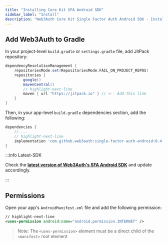 ```yaml
---
title: "Installing Core Kit SFA Android SDK"
sidebar_label: "Install"
description: "Web3Auth Core Kit Single Factor Auth Android SDK - Install | Documentation - Web3Auth"
---
```


## Add Web3Auth to Gradle

In your project-level `build.gradle` or `settings.gradle` file, add JitPack repository:

```groovy
dependencyResolutionManagement {
    repositoriesMode.set(RepositoriesMode.FAIL_ON_PROJECT_REPOS)
    repositories {
        google()
        mavenCentral()
        // highlight-next-line
        maven { url "https://jitpack.io" } // <-- Add this line
    }
}
```

Then, in your app-level `build.gradle` dependencies section, add the following:

```groovy
dependencies {
    // ...
    // highlight-next-line
    implementation 'com.github.web3auth:single-factor-auth-android:0.4.0'
}
```

:::info Latest-SDK

Check the
**[latest version of Web3Auth's SFA Android SDK](https://github.com/Web3Auth/single-factor-auth-android/releases)**
and update accordingly.

:::

## Permissions

Open your app's `AndroidManifest.xml` file and add the following permission:

```xml
// highlight-next-line
<uses-permission android:name="android.permission.INTERNET" />
```

> Note: The `<uses-permission>` element must be a direct child of the `<manifest>` root element
